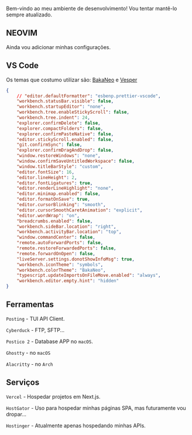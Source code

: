 Bem-vindo ao meu ambiente de desenvolvimento! Vou tentar mantê-lo sempre atualizado.

## NEOVIM

Ainda vou adicionar minhas configurações.

## VS Code

Os temas que costumo utilizar são: [BakaNeo](https://marketplace.visualstudio.com/items?itemName=coelhomarcus.bakaneo) e [Vesper](https://marketplace.visualstudio.com/items?itemName=raunofreiberg.vesper)

```json
{
    // "editor.defaultFormatter": "esbenp.prettier-vscode",
    "workbench.statusBar.visible": false,
    "workbench.startupEditor": "none",
    "workbench.tree.enableStickyScroll": false,
    "workbench.tree.indent": 24,
    "explorer.confirmDelete": false,
    "explorer.compactFolders": false,
    "explorer.confirmPasteNative": false,
    "editor.stickyScroll.enabled": false,
    "git.confirmSync": false,
    "explorer.confirmDragAndDrop": false,
    "window.restoreWindows": "none",
    "window.confirmSaveUntitledWorkspace": false,
    "window.titleBarStyle": "custom",
    "editor.fontSize": 16,
    "editor.lineHeight": 2,
    "editor.fontLigatures": true,
    "editor.renderLineHighlight": "none",
    "editor.minimap.enabled": false,
    "editor.formatOnSave": true,
    "editor.cursorBlinking": "smooth",
    "editor.cursorSmoothCaretAnimation": "explicit",
    "editor.wordWrap": "on",
    "breadcrumbs.enabled": false,
    "workbench.sideBar.location": "right",
    "workbench.activityBar.location": "top",
    "window.commandCenter": false,
    "remote.autoForwardPorts": false,
    "remote.restoreForwardedPorts": false,
    "remote.forwardOnOpen": false,
    "liveServer.settings.donotShowInfoMsg": true,
    "workbench.iconTheme": "symbols",
    "workbench.colorTheme": "BakaNeo",
    "typescript.updateImportsOnFileMove.enabled": "always",
    "workbench.editor.empty.hint": "hidden"
}
```

## Ferramentas

`Posting` - TUI API Client.

`Cyberduck` - FTP, SFTP...

`Postico 2` - Database APP no `macOS`.

`Ghostty` - no `macOS`

`Alacritty` - no `Arch`

## Serviços

`Vercel` - Hospedar projetos em Next.js.

`HostGator` - Uso para hospedar minhas páginas SPA, mas futuramente vou dropar...

`Hostinger` - Atualmente apenas hospedando minhas APIs.
